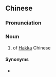 {{also|四县话}}
==Chinese==
{{zh-forms|s=四县话|type=21|Sixian, four counties of the Jiaying prefecture (now called Meizhou)}}
{{wikipedia|lang=zh}}

===Pronunciation===
{{zh-pron
|m=sìxiànhuà
|c=sei3 jyun6 waa6-2
|h=pfs=Si-yen-fa
|cat=n
}}

===Noun===
{{zh-noun}}

# {{w|Sixian dialect}} of [[Hakka]] Chinese
#: {{zh-x|因為 𠊎 係 客家人，毋管 講 麼个，係 四縣話 還係 海陸，𠊎 永久 記得 客家話。|tr=Yîn-vi ngài he Hak-kâ-ngìn, m̀-kón kóng má-ke, he '''Si-yen-fa''' hàn-he Hói-liu̍k, ngài yún-kiú ki-tet Hak-kâ-fa.|Because I am a Hakka, no matter what I speak, be it '''Sixian dialect''' or Hailu, I will always remember Hakka.|H|ref={{lang|zh|莊惠如}}, {{lang|zh|因為𠊎係客家人}}}}

====Synonyms====
* {{zh-l|四縣腔}}

{{zh-cat|Languages}}